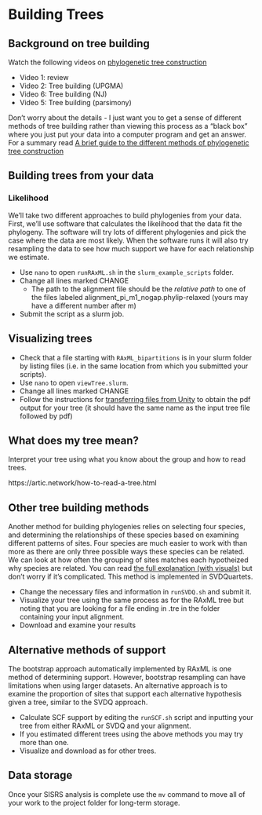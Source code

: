 # Building Trees

## Background on tree building

Watch the following videos on [phylogenetic tree construction](https://www.youtube.com/playlist?list=PLZv47g5zgNKVcBDLTZzA6VT5bSHYr5KGj)

- Video 1: review
- Video 2: Tree building (UPGMA)
- Video 6: Tree building (NJ)
- Video 5: Tree building (parsimony)

Don't worry about the details - I just want you to get a sense of different methods of tree building rather than viewing this process as a "black box" where you just put your data into a computer program and get an answer. For a summary read
[A brief guide to the different methods of phylogenetic tree construction](https://zageno.com/l/guide-to-different-methods-of-phylogenetic-tree-construction)

## Building trees from your data

### Likelihood

We'll take two different approaches to build phylogenies from your data.
First, we'll use software that calculates the likelihood that the data fit the phylogeny.
The software will try lots of different phylogenies and pick the case where the data are most likely.
When the software runs it will also try resampling the data to see how much support we have for each relationship we estimate.

* Use `nano` to open `runRAxML.sh` in the `slurm_example_scripts` folder.
* Change all lines marked CHANGE
  - The path to the alignment file should be the *relative path* to one of the files labeled alignment_pi_m1_nogap.phylip-relaxed (yours may have a different number after m)
* Submit the script as a slurm job.

## Visualizing trees

* Check that a file starting with `RAxML_bipartitions` is in your slurm folder by listing files (i.e. in the same location from which you submitted your scripts).
* Use `nano` to open `viewTree.slurm`.
* Change all lines marked CHANGE
* Follow the instructions for [transferring files from Unity](https://docs.unity.uri.edu/documentation/managing-files/ondemand/) to obtain the pdf output for your tree (it should have the same name as the input tree file followed by pdf)

## What does my tree mean?

Interpret your tree using what you know about the group and how to read trees.

https://artic.network/how-to-read-a-tree.html

## Other tree building methods

Another method for building phylogenies relies on selecting four species,
and determining the relationships of these species based on examining
different patterns of sites.
Four species are much easier to work with than more as there are only three possible ways these species can be related.
We can look at how often the grouping of sites matches each hypotheized why species are related.
You can read [the full explanation (with visuals)](https://www.asc.ohio-state.edu/kubatko.2//SpeciesTreesLab1_2019_Annotated.pdf) but don't worry if it's complicated.
This method is implemented in SVDQuartets.

* Change the necessary files and information in `runSVDQ.sh` and submit it.
* Visualize your tree using the same process as for the RAxML tree but noting that you are looking for a file ending in .tre in the folder containing your input alignment.
* Download and examine your results

## Alternative methods of support

The bootstrap approach automatically implemented by RAxML is one method of determining support. 
However, bootstrap resampling can have limitations when using larger datasets.
An alternative approach is to examine the proportion of sites that support each alternative hypothesis given a tree,
similar to the SVDQ approach. 

* Calculate SCF support by editing the `runSCF.sh` script and inputting your tree from either RAxML or SVDQ and your alignment.
* If you estimated different trees using the above methods you may try more than one.
* Visualize and download as for other trees.

## Data storage

Once your SISRS analysis is complete use the `mv` command to move all of your work to the project folder for long-term storage.
